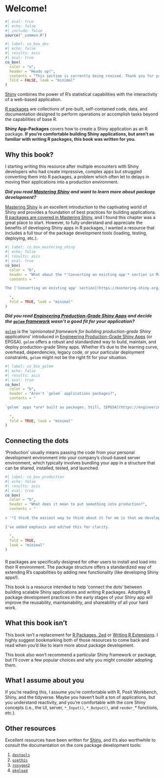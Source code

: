 # Welcome! {.unnumbered}

```r
#| eval: true 
#| echo: false 
#| include: false
source("_common.R")
```

```r
#| label: co_box_dev
#| echo: false
#| results: asis
#| eval: true
co_box(
  color = "o",
  header = "Heads up!",
  contents = "This section is currently being revised. Thank you for your patience.",
  fold = FALSE, look = "minimal"
)
```

[Shiny](https://shiny.posit.co/) combines the power of R's statistical capabilities with the interactivity of a web-based application. 

[R packages](https://cran.r-project.org/web/packages/available_packages_by_name.html) are collections of pre-built, self-contained code, data, and documentation designed to perform operations or accomplish tasks beyond the capabilities of base R. 

**Shiny App-Packages** covers how to create a Shiny application as an R package. [If you're comfortable building Shiny applications, but aren't as familiar with writing R packages, this book was written for you.]{style='font-weight: bold; color: #282b2d;'}

## Why this book?

I starting writing this resource after multiple encounters with Shiny developers who had create impressive, complex apps but struggled converting them into R packages, a problem which often let to delays in moving their applications into a production environment.

::: {style='font-size: 1.05em; font-weight: bold; font-style: italic; color: #282b2d;'}

Did you read [Mastering Shiny](https://mastering-Shiny.org/) and want to learn more about package development?

:::

[Mastering Shiny](https://mastering-shiny.org/) is an excellent introduction to the captivating world of Shiny and provides a foundation of best practices for building applications. [R packages are covered in Mastering Shiny](https://mastering-shiny.org/scaling-packaging.html), and I found this chapter was a great place to start. However, to fully understand and appreciate the benefits of developing Shiny apps in R packages, I wanted a resource that includes a full tour of the package development tools (loading, testing, deploying, etc.).

```r
#| label: co_box_mastering_shiny
#| echo: false
#| results: asis
#| eval: true
co_box(
  color = "b",
  header = "What about the *'Converting an existing app'* section in Mastering Shiny?",
  contents = "
  
The ['Converting an existing app' section](https://mastering-shiny.org/scaling-packaging.html#converting-an-existing-app) in Mastering Shiny provides an example of converting a Shiny app into an R Package. However, when I downloaded the source code ([`monthApp`](https://github.com/hadley/monthApp)), many package development tools were missing (`roxygen2` tags, `NAMESPACE` imports/exports, tests, vignettes, etc.).
  
  ",
  fold = TRUE, look = "minimal"
)
```

::: {style='font-size: 1.05em; font-weight: bold; font-style: italic; color: #282b2d;'}

Did you read [Engineering Production-Grade Shiny Apps](https://engineering-shiny.org/) and decide the [`golem` framework](https://thinkr-open.github.io/golem/) wasn't a good fit for your application?

:::

[`golem`](https://thinkr-open.github.io/golem/) is the ‘*opinionated framework for building production-grade Shiny applications*’ introduced in [Engineering Production-Grade Shiny Apps](https://engineering-shiny.org/) (or EPGSA). `golem` offers a robust and standardized way to build, maintain, and deploy production-grade Shiny apps. Whether it's due to the learning curve, overhead, dependencies, legacy code, or your particular deployment constraints, `golem` might not be the right fit for your situation. 

```r
#| label: co_box_golem
#| echo: false
#| results: asis
#| eval: true
co_box(
  color = "b",
  header = "Aren't `golem` applications packages?",
  contents = "
  
`golem` apps *are* built as packages. Still, [EPGSA](https://engineering-shiny.org/) assumes the reader is '[comfortable with building an R package.](https://engineering-shiny.org/structuring-project.html#resources)' (*if you're familiar with package development, [EPGSA](https://engineering-shiny.org/) is an excellent resource for Shiny apps*). 
  
  ",
  fold = TRUE, look = "minimal"
)
```

## Connecting the dots

‘Production’ usually means passing the code from your personal development environment into your company’s cloud-based server environment, which typically involves bundling your app in a structure that can be shared, installed, tested, and launched.

```r
#| label: co_box_production
#| echo: false
#| results: asis
#| eval: true
co_box(
  color = "b",
  header = "What does it mean to put something into production?",
  contents = "
  
> '*I think the easiest way to think about it for me is that we develop a model in one computational environment--think of this as maybe your laptop or maybe you work in a server environment--still, it's in one place, and it turns out the software that you need to have installed there is about tuning, training, etc. **Putting something into production is getting it out of that computational environment and successfully carrying it over to a new computational environment.** For many people, this might be like a  cloud computing environment. It might be some kind of server your organization has, and we need to take it, lift it, and then successfully have it working.*' - Julia Silge, [What is 'production' anyway? MLOps for the curious (SatRdays London 2023)]((https://youtu.be/53-x5OFMGjA?t=1411))
  
I've added emphasis and edited this for clarity.
  
  ",
  fold = TRUE, 
  look = "minimal"
)
```

###  

R packages are specifically designed for other users to install and load into their R environment. The package structure offers a standardized way of extending R’s capabilities by adding new functionality (like developing Shiny apps!).

This book is a resource intended to help ‘connect the dots’ between building scalable Shiny applications and writing R packages. Adopting R package development practices in the early stages of your Shiny app will improve the reusability, maintainability, and shareability of all your hard work.

## What this book isn't

This book isn't a replacement for [R Packages, 2ed](https://r-pkgs.org/) or [Writing R Extensions](https://cran.r-project.org/doc/manuals/R-exts.html). I highly suggest bookmarking both of those resources to come back and read when you'd like to learn more about package development. 

This book also won’t recommend a particular Shiny framework or package, but I’ll cover a few popular choices and why you might consider adopting them.

## What I assume about you

If you’re reading this, I assume you’re comfortable with R, Posit Workbench, Shiny, and the tidyverse. Maybe you haven’t built a ton of applications, but you understand reactivity, and you’re comfortable with the core Shiny concepts (i.e., the UI, server, `*_Input()`, `*_Output()`, and `render_`* functions, etc.).

## Other resources

Excellent resources have been written for [Shiny](https://shiny.posit.co/r/articles/), and it's also worthwhile to consult the documentation on the core package development tools: 

1. [`devtools`](https://devtools.r-lib.org/)  
2. [`usethis`](https://usethis.r-lib.org/)    
3. [`roxygen2`](https://roxygen2.r-lib.org/)   
3. [`pkgload`](https://pkgload.r-lib.org/) 



